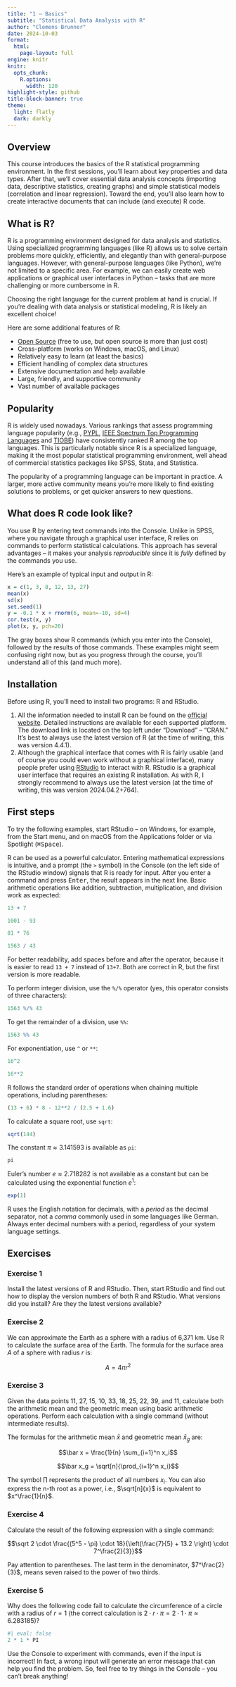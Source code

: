 ```yaml
---
title: "1 – Basics"
subtitle: "Statistical Data Analysis with R"
author: "Clemens Brunner"
date: 2024-10-03
format:
  html:
    page-layout: full
engine: knitr
knitr:
  opts_chunk: 
    R.options:
      width: 120
highlight-style: github
title-block-banner: true
theme:
  light: flatly
  dark: darkly
---
```


## Overview

This course introduces the basics of the R statistical programming environment. In the first sessions, you'll learn about key properties and data types. After that, we'll cover essential data analysis concepts (importing data, descriptive statistics, creating graphs) and simple statistical models (correlation and linear regression). Toward the end, you'll also learn how to create interactive documents that can include (and execute) R code.


## What is R?

R is a programming environment designed for data analysis and statistics. Using specialized programming languages (like R) allows us to solve certain problems more quickly, efficiently, and elegantly than with general-purpose languages. However, with general-purpose languages (like Python), we're not limited to a specific area. For example, we can easily create web applications or graphical user interfaces in Python – tasks that are more challenging or more cumbersome in R.

Choosing the right language for the current problem at hand is crucial. If you're dealing with data analysis or statistical modeling, R is likely an excellent choice!

Here are some additional features of R:

- [Open Source](https://en.wikipedia.org/wiki/Open_source) (free to use, but open source is more than just cost)
- Cross-platform (works on Windows, macOS, and Linux)
- Relatively easy to learn (at least the basics)
- Efficient handling of complex data structures
- Extensive documentation and help available
- Large, friendly, and supportive community
- Vast number of available packages


## Popularity

R is widely used nowadays. Various rankings that assess programming language popularity (e.g., [PYPL](https://pypl.github.io/PYPL.html), [IEEE Spectrum Top Programming Languages](https://spectrum.ieee.org/top-programming-languages/) and [TIOBE](https://www.tiobe.com/tiobe-index/)) have consistently ranked R among the top languages. This is particularly notable since R is a specialized language, making it the most popular statistical programming environment, well ahead of commercial statistics packages like SPSS, Stata, and Statistica.

The popularity of a programming language can be important in practice. A larger, more active community means you're more likely to find existing solutions to problems, or get quicker answers to new questions.


## What does R code look like?

You use R by entering text commands into the Console. Unlike in SPSS, where you navigate through a graphical user interface, R relies on commands to perform statistical calculations. This approach has several advantages – it makes your analysis *reproducible* since it is *fully* defined by the commands you use.

Here's an example of typical input and output in R:

```r
x = c(1, 3, 8, 12, 13, 27)
mean(x)
sd(x)
set.seed(1)
y = -0.1 * x + rnorm(6, mean=-10, sd=4)
cor.test(x, y)
plot(x, y, pch=20)
```

The gray boxes show R commands (which you enter into the Console), followed by the results of those commands. These examples might seem confusing right now, but as you progress through the course, you'll understand all of this (and much more).


## Installation

Before using R, you'll need to install two programs: R and RStudio.

1. All the information needed to install R can be found on the [official website](https://www.r-project.org/). Detailed instructions are available for each supported platform. The download link is located on the top left under "Download" – "CRAN." It's best to always use the latest version of R (at the time of writing, this was version 4.4.1).
2. Although the graphical interface that comes with R is fairly usable (and of course you could even work without a graphical interface), many people prefer using [RStudio](https://posit.co/download/rstudio-desktop/) to interact with R. RStudio is a graphical user interface that requires an existing R installation. As with R, I strongly recommend to always use the latest version (at the time of writing, this was version 2024.04.2+764).


## First steps

To try the following examples, start RStudio – on Windows, for example, from the Start menu, and on macOS from the Applications folder or via Spotlight (<kbd>⌘</kbd><kbd>Space</kbd>).

R can be used as a powerful calculator. Entering mathematical expressions is intuitive, and a prompt (the `>` symbol) in the Console (on the left side of the RStudio window) signals that R is ready for input. After you enter a command and press <kbd>Enter</kbd>, the result appears in the next line. Basic arithmetic operations like addition, subtraction, multiplication, and division work as expected:

```r
13 + 7
```

```r
1001 - 93
```

```r
81 * 76
```

```r
1563 / 43
```

:::{.callout-tip}
For better readability, add spaces before and after the operator, because it is easier to read `13 + 7` instead of `13+7`. Both are correct in R, but the first version is more readable.
:::

To perform integer division, use the `%/%` operator (yes, this operator consists of three characters):

```r
1563 %/% 43
```

To get the remainder of a division, use `%%`:

```r
1563 %% 43
```

For exponentiation, use `^` or `**`:

```r
16^2
```

```r
16**2
```

R follows the standard order of operations when chaining multiple operations, including parentheses:

```r
(13 + 6) * 8 - 12**2 / (2.5 + 1.6)
```

To calculate a square root, use `sqrt`:

```r
sqrt(144)
```

The constant $\pi \approx 3.141593$ is available as `pi`:

```r
pi
```

Euler's number $e \approx 2.718282$ is not available as a constant but can be calculated using the exponential function $e^1$:

```r
exp(1)
```

:::{.callout-important}
R uses the English notation for decimals, with a *period* as the decimal separator, not a *comma* commonly used in some languages like German. Always enter decimal numbers with a period, regardless of your system language settings.
:::


## Exercises

### Exercise 1

Install the latest versions of R and RStudio. Then, start RStudio and find out how to display the version numbers of both R and RStudio. What versions did you install? Are they the latest versions available?


### Exercise 2

We can approximate the Earth as a sphere with a radius of 6,371 km. Use R to calculate the surface area of the Earth. The formula for the surface area $A$ of a sphere with radius $r$ is:

$$A = 4 \pi r^2$$


### Exercise 3

Given the data points 11, 27, 15, 10, 33, 18, 25, 22, 39, and 11, calculate both the arithmetic mean and the geometric mean using basic arithmetic operations. Perform each calculation with a single command (without intermediate results).

The formulas for the arithmetic mean $\bar x$ and geometric mean $\bar x_g$ are:

$$\bar x = \frac{1}{n} \sum_{i=1}^n x_i$$

$$\bar x_g = \sqrt[n]{\prod_{i=1}^n x_i}$$

:::{.callout-tip}
The symbol $\prod$ represents the product of all numbers $x_i$. You can also express the n-th root as a power, i.e., $\sqrt[n]{x}$ is equivalent to $x^\frac{1}{n}$.
:::


### Exercise 4

Calculate the result of the following expression with a single command:

$$\sqrt 2 \cdot \frac{(5^5 - \pi) \cdot 18}{\left(\frac{7}{5} + 13.2 \right) \cdot 7^\frac{2}{3}}$$

:::{.callout-note}
Pay attention to parentheses. The last term in the denominator, $7^\frac{2}{3}$, means seven raised to the power of two thirds.
:::


### Exercise 5

Why does the following code fail to calculate the circumference of a circle with a radius of $r = 1$ (the correct calculation is $2 \cdot r \cdot \pi = 2 \cdot 1 \cdot \pi \approx 6.283185$)?

```r
#| eval: false
2 * 1 * PI
```

:::{.callout-note}
Use the Console to experiment with commands, even if the input is incorrect! In fact, a wrong input will generate an error message that can help you find the problem. So, feel free to try things in the Console – you can't break anything!
:::
